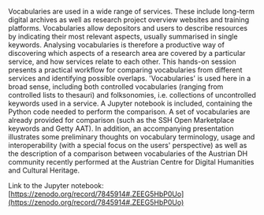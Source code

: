 Vocabularies are used in a wide range of services. These include long-term digital archives as well as research project overview websites and training platforms. Vocabularies allow depositors and users to describe resources by indicating their most relevant aspects, usually summarised in single keywords. Analysing vocabularies is therefore a productive way of discovering which aspects of a research area are covered by a particular service, and how services relate to each other. This hands-on session presents a practical workflow for comparing vocabularies from different services and identifying possible overlaps. 'Vocabularies' is used here in a broad sense, including both controlled vocabularies (ranging from controlled lists to thesauri) and folksonomies, i.e. collections of uncontrolled keywords used in a service. A Jupyter notebook is included, containing the Python code needed to perform the comparison. A set of vocabularies are already provided for comparison (such as the SSH Open Marketplace keywords and Getty AAT). In addition, an accompanying presentation illustrates some preliminary thoughts on vocabulary terminology, usage and interoperability (with a special focus on the users' perspective) as well as the description of a comparison between vocabularies of the Austrian DH community recently performed at the Austrian Centre for Digital Humanities and Cultural Heritage.

Link to the Jupyter notebook: [https://zenodo.org/record/7845914#.ZEEG5HbP0Uo](https://zenodo.org/record/7845914#.ZEEG5HbP0Uo)

<Speakers>
  <Speaker speaker="rastinger-nina-c" />

  <Speaker speaker="carloni-massimiliano" />

  <Speaker speaker="ďurčo-matej" />
</Speakers>
